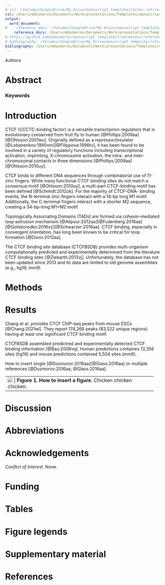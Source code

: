 ```yaml
---
# csl: /Volumes/GoogleDrive/My Drive/manuscript_template/styles.ref/cell-reports.csl
csl: /Users/mdozmorov/Documents/Work/presentations/Templates/manuscript_template/styles.ref/cell-reports.csl
output: 
  word_document:
#    reference_docx: /Volumes/GoogleDrive/My Drive/manuscript_template/styles.doc/NIH_grant_style.docx
    reference_docx: /Users/mdozmorov/Documents/Work/presentations/Templates/manuscript_template/styles.doc/NIH_grant_style.docx
# https://github.com/mdozmorov/manuscript_template/tree/master/references
# bibliography: /Volumes/GoogleDrive/My Drive/manuscript_template/references/references_MD.bib
bibliography: /Users/mdozmorov/Documents/Work/presentations/Templates/manuscript_template/references/references_MD.bib
---
```


Authors

# Abstract

### Keywords

# Introduction

CTCF (CCCTC-binding factor) is a versatile transctiprion regulators that is evolutionary conserved from fruit fly to human [@Phillips:2009aa][@Ohlsson:2001wu]. <!--It was originally defined as a transcriptional repressor of the MYC oncogene [@Lobanenkov:1990vm][@Filippova:1996tv].--> Originally defined as a repressor/insulator [@Lobanenkov:1990vm][@Filippova:1996tv], it has been found to be involved in a variety of regulatory functions including transcriptional activation, imprinting, X-chromosome activation, the intra- and inter-chromosomal contacts in three dimensions [@Phillips:2009aa][@Ohlsson:2010uy].



CTCF binds to different DNA sequences through combinatorial use of 11-zinc fingers. While many functional CTCF-binding sites do not match a consensus motif [@Ohlsson:2010uy], a multi-part CTCF-binding motif has been defined [@Schmidt:2012uk]. For the majority of CTCF–DNA- binding events, the N-terminal zinc fingers interact with a 14-bp long M1 motif. Additionally, the C-terminal fingers interact with a shorter M2 sequence, creating a 34-bp-long M1+M2 motif. 

Topologically Associating Domains (TADs) are formed via cohesin-mediated loop extrusion mechanism [@Alipour:2012aa][@Fudenberg:2016aa][@Goloborodko:2016vz][@Schwarzer:2016aa]. CTCF binding, especially in convergent orientation, has long been known to be critical for loop formation [@Dixon:2012aa].

The CTCF binding site database (CTCFBSDB) provides multi-organism computationally predicted and experimentally determined from the literature CTCF binding sites [@Ziebarth:2013vj]. Unfortunately, the database has not been updated since 2013 and its data are limited to old genome assemblies (e.g., hg19, mm9).

# Methods



# Results

Chang et al. provides CTCF ChIP-seq peaks from mouse ESCs [@Chang:2021wl]. They report 174,268 peaks (83,522 unique regions) having at least one significant CTCF binding motif.

CTCFBSDB assembled predictred and experimentally detected CTCF binding information [@Bao:2008vq]. Human predictions containes 13,356 sites (hg19) and mouse predictions contained 5,504 sites (mm9).



How to insert single [@Dozmorov:2016aa][@Glass:2016aa] or multiple references [@Dozmorov:2016aa; @Glass:2016aa].

+-------+
| ![](figures/chicken.png)      |
| **Figure 1. How to insert a figure.** Chicken chicken chicken.     |
+-------+
# Discussion

# Abbreviations

# Acknowledgements

_Conflict of Interest._ None.

# Funding

# Tables

# Figure legends

# Supplementary material

# References
